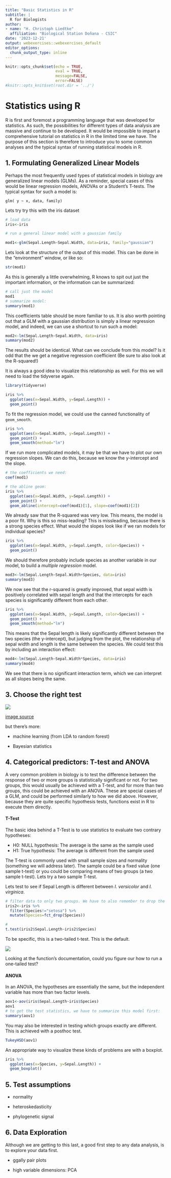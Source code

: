 ```yaml
---
title: "Basic Statistics in R"
subtitle: | 
  R for Biologists
author:
- name: "H. Christoph Liedtke"
  affiliation: "Biological Station Doñana - CSIC"
date: '2023-12-21'
output: webexercises::webexercises_default
editor_options: 
  chunk_output_type: inline
---
```


```r
knitr::opts_chunk$set(echo = TRUE,
                      eval = TRUE,
                      message=FALSE,
                      error=FALSE)
#knitr::opts_knit$set(root.dir = '../')
```

# Statistics using R

R is first and foremost a programming language that was developed for statistics. As such, the possibilities for different types of data analysis are massive and continue to be developed. It would be impossible to impart a comprehensive tutorial on statistics in R in the limited time we have. The purpose of this section is therefore to introduce you to some common analyses and the typical syntax of running statistical models in R.

## 1. Formulating Generalized Linear Models

Perhaps the most frequently used types of statistical models in biology are generalized linear models (GLMs). As a reminder, special cases of this would be linear regression models, ANOVAs or a Student's T-tests. The typical syntax for such a model is:

`glm( y ~ x, data, family)`

Lets try try this with the iris dataset

```r
# load data
iris<-iris

# run a general linear model with a gaussian family

mod1<-glm(Sepal.Length~Sepal.Width, data=iris, family="gaussian")

```

Lets look at the structure of the output of this model. This can be done in the "environment" window, or like so:

```r
str(mod1)
```

As this is generally a little overwhelming, R knows to spit out just the important information, or the information can be summarized:

```r
# call just the model
mod1
# summarize model:
summary(mod1)
```

This coefficients table should be more familiar to us. It is also worth pointing out that a GLM with a gaussian distribution is simply a linear regression model, and indeed, we can use a shortcut to run such a model:

```r
mod2<-lm(Sepal.Length~Sepal.Width, data=iris)
summary(mod2)
```

The results should be identical. What can we conclude from this model? Is it odd that the we get a negative regression coefficient (Be sure to also look at the R-squared!)

It is always a good idea to visualize this relationship as well. For this we will need to load the tidyverse again.

```r
library(tidyverse)

iris %>%
  ggplot(aes(x=Sepal.Width, y=Sepal.Length)) +
  geom_point()
```

To fit the regression model, we could use the canned functionality of `geom_smooth`.

```r
iris %>%
  ggplot(aes(x=Sepal.Width, y=Sepal.Length)) +
  geom_point() +
  geom_smooth(method="lm")
```

If we run more complicated models, it may be that we have to plot our own regression slopes. We can do this, because we know the y-intercept and the slope.

```r
# the coefficients we need:
coef(mod1)

# the abline geom:
iris %>%
  ggplot(aes(x=Sepal.Width, y=Sepal.Length)) +
  geom_point() +
  geom_abline(intercept=coef(mod1)[1], slope=coef(mod1)[2])
```

We already saw that the R-squared was very low. This means, the model is a poor fit. Why is this so miss-leading? This is missleading, because there is a strong species effect. What would the slopes look like if we ran models for individual species?

```r
iris %>%
  ggplot(aes(x=Sepal.Width, y=Sepal.Length, color=Species)) +
  geom_point()
```

We should therefore probably include species as another variable in our model, to build a *multiple regression* model.

```r
mod3<-lm(Sepal.Length~Sepal.Width+Species, data=iris)
summary(mod3)
```

We now see that the r-squared is greatly improved, that sepal width is positively correlated with sepal length and that the intercepts for each species is significantly different from each other.

```r
iris %>%
  ggplot(aes(x=Sepal.Width, y=Sepal.Length, color=Species)) +
  geom_point() +
  geom_smooth(method="lm")
```

This means that the Sepal length is likely significantly different between the two species (the y-intercept), but judging from the plot, the relationship of sepal width and length is the same between the species. We could test this by including an interaction effect:

```r
mod4<-lm(Sepal.Length~Sepal.Width*Species, data=iris)
summary(mod4)
```

We see that there is no significant interaction term, which we can interpret as all slopes being the same.

## 3. Choose the right test

![](img/stats_tests.png)

[image source](https://www.scribbr.com/statistics/statistical-tests/)

but there's more:

-   machine learning (from LDA to random forest)

-   Bayesian statistics

## 4. Categorical predictors: T-test and ANOVA

A very common problem in biology is to test the difference between the response of two or more groups is statistically significant or not. For two groups, this would usually be achieved with a T-test, and for more than two groups, this could be achieved with an ANOVA. These are special cases of a GLM, and could be performed similarly to how we did above. However, because they are quite specific hypothesis tests, functions exist in R to execute them directly.

#### T-Test

The basic idea behind a T-Test is to use statistics to evaluate two contrary hypotheses:

-   H0: NULL hypothesis: The average is the same as the sample used
-   H1: True hypothesis: The average is different from the sample used

The T-test is commonly used with small sample sizes and normality (something we will address later). The sample could be a fixed value (one sample t-test) or you could be comparing means of two groups (a two sample t-test). Lets try a two sample T-test.

Lets test to see if Sepal Length is different between *I. versicolor* and *I. virginica*.

```r
# filter data to only two groups. We have to also remember to drop the factor levels!
iris2<-iris %>%
  filter(Species!="setosa") %>%
  mutate(Species=fct_drop(Species))

#
t.test(iris2$Sepal.Length~iris2$Species)
```

To be specific, this is a two-tailed t-test. This is the default.

![](img/tailed_tests.jpg)

Looking at the function's documentation, could you figure our how to run a one-tailed test?

#### ANOVA

In an ANOVA, the hypotheses are essentially the same, but the independent variable has more than two factor levels.

```r
aov1<-aov(iris$Sepal.Length~iris$Species)
aov1
# to get the test statistics, we have to summarize this model first:
summary(aov1)
```

You may also be interested in testing which groups exactly are different. This is achieved with a posthoc test.

```r
TukeyHSD(aov1)
```

An appropriate way to visualize these kinds of problems are with a boxplot.

```r
iris %>%
  ggplot(aes(x=Species, y=Sepal.Length)) +
  geom_boxplot()
```

## 5. Test assumptions

-   normality

-   heteroskedasticity

-   phylogenetic signal

## 6.  Data Exploration

Although we are getting to this last, a good first step to any data analysis, is to explore your data first.

-   ggally pair plots

-   high variable dimensions: PCA
